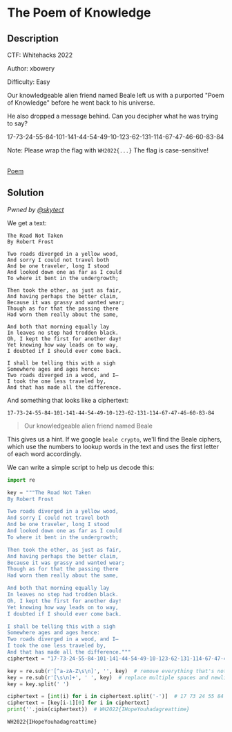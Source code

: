 # The Poem of Knowledge

## Description

CTF: Whitehacks 2022

Author: xbowery

Difficulty: Easy

Our knowledgeable alien friend named Beale left us with a purported "Poem of
Knowledge" before he went back to his universe.

He also dropped a message behind. Can you decipher what he was trying to say?

17-73-24-55-84-101-141-44-54-49-10-123-62-131-114-67-47-46-60-83-84

Note: Please wrap the flag with `WH2022{...}` The flag is case-sensitive!

<br />
<a href="/files/whitehacks-2022/Poem" download>
  Poem
</a>

## Solution

_Pwned by [@skytect](https://github.com/skytect)_

We get a text:

```
The Road Not Taken
By Robert Frost

Two roads diverged in a yellow wood,
And sorry I could not travel both
And be one traveler, long I stood
And looked down one as far as I could
To where it bent in the undergrowth;

Then took the other, as just as fair,
And having perhaps the better claim,
Because it was grassy and wanted wear;
Though as for that the passing there
Had worn them really about the same,

And both that morning equally lay
In leaves no step had trodden black.
Oh, I kept the first for another day!
Yet knowing how way leads on to way,
I doubted if I should ever come back.

I shall be telling this with a sigh
Somewhere ages and ages hence:
Two roads diverged in a wood, and I—
I took the one less traveled by,
And that has made all the difference.
```

And something that looks like a ciphertext:

```
17-73-24-55-84-101-141-44-54-49-10-123-62-131-114-67-47-46-60-83-84
```

> Our knowledgeable alien friend named Beale

This gives us a hint. If we google `beale crypto`, we'll find the Beale ciphers,
which use the numbers to lookup words in the text and uses the first letter of
each word accordingly.

We can write a simple script to help us decode this:

```python
import re

key = """The Road Not Taken
By Robert Frost

Two roads diverged in a yellow wood,
And sorry I could not travel both
And be one traveler, long I stood
And looked down one as far as I could
To where it bent in the undergrowth;

Then took the other, as just as fair,
And having perhaps the better claim,
Because it was grassy and wanted wear;
Though as for that the passing there
Had worn them really about the same,

And both that morning equally lay
In leaves no step had trodden black.
Oh, I kept the first for another day!
Yet knowing how way leads on to way,
I doubted if I should ever come back.

I shall be telling this with a sigh
Somewhere ages and ages hence:
Two roads diverged in a wood, and I—
I took the one less traveled by,
And that has made all the difference."""
ciphertext = "17-73-24-55-84-101-141-44-54-49-10-123-62-131-114-67-47-46-60-83-84"

key = re.sub(r'[^a-zA-Z\s\n]', '', key)  # remove everything that's not a letter, space, or newline
key = re.sub(r'[\s\n]+', ' ', key)  # replace multiple spaces and newlines with single spaces
key = key.split(' ')

ciphertext = [int(i) for i in ciphertext.split('-')]  # 17 73 24 55 84 101 141 44 54 49 10 123 62 131 114 67 47 46 60 83 84
ciphertext = [key[i-1][0] for i in ciphertext]
print(''.join(ciphertext))  # WH2022{IHopeYouhadagreattime}
```

`WH2022{IHopeYouhadagreattime}`
